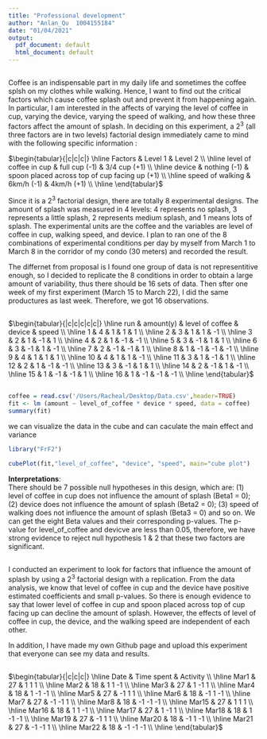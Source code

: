 ```yaml
---
title: "Professional development"
author: "Anlan_Qu  1004155184"
date: "01/04/2021"
output:
  pdf_document: default
  html_document: default
---
```


## \textcolor{blue}{Description of Design}
Coffee is an indispensable part in my daily life and sometimes the coffee splsh on my clothes while walking. Hence, I want to find out the critical factors which cause coffee splash out and prevent it from happening again. In particular, I am interested in the affects of varying the level of coffee in cup, varying the device, varying the speed of walking, and how these three factors affect the amount of splash.
In deciding on this experiment, a $2^3$ (all three factors are in two levels) factorial design immediately came to mind with the following specific information :

$\begin{tabular}{|c|c|c|}
    \hline
    Factors & Level 1 & Level 2 \\
    \hline
    level of coffee in cup & full cup (-1) & 3/4 cup (+1) \\
    \hline
    device & nothing (-1) & spoon placed across top of cup facing up (+1) \\
    \hline
    speed of walking & 6km/h (-1) & 4km/h (+1) \\
    \hline
    \end{tabular}$ 


\textcolor{blue}{produres:}

Since it is a $2^3$ factorial design, there are totally 8 experimental designs. The amount of splash was measured in 4 levels: 4 represents no splash, 3 represents a little splash, 2 represents medium splash, and 1 means lots of splash. The experimental units are the coffee and the variables are level of coffee in cup, walking speed, and device.
I plan to ran one of the 8 combinations of experimental conditions per day by myself from March 1 to March 8 in the corridor of my condo (30 meters) and recorded the result.

The differnet from proposal is I found one group of data is not representitive enough, so I decided to replicate the 8 conditions in order to obtain a large amount of variability, thus there should be 16 sets of data. Then sfter one week of my first experiment (March 15 to March 22), I did the same productures as last week. Therefore, we got 16 observations.

\newpage
## \textcolor{blue}{Data from the experiment:}

$\begin{tabular}{|c|c|c|c|c|}
\hline
run & amount(y) & level of coffee & device & speed \\
\hline
1 & 4 & 1 & 1 & 1 \\
\hline
2 & 3 & 1 & 1 & -1 \\
\hline
3 & 2 & 1 & -1 & 1 \\
\hline
4 & 2 & 1 & -1 & -1 \\
\hline
5 & 3 & -1 & 1 & 1 \\
\hline
6 & 3 & -1 & 1 & -1 \\
\hline
7 & 2 & -1 & -1 & 1 \\
\hline
8 & 1 & -1 & -1 & -1 \\
\hline
9 & 4 & 1 & 1 & 1 \\
\hline
10 & 4 & 1 & 1 & -1 \\
\hline
11 & 3 & 1 & -1 & 1 \\
\hline
12 & 2 & 1 & -1 & -1 \\
\hline
13 & 3 & -1 & 1 & 1 \\
\hline
14 & 2 & -1 & 1 & -1 \\
\hline
15 & 1 & -1 & -1 & 1 \\
\hline
16 & 1 & -1 & -1 & -1 \\
\hline
\end{tabular}$

\newpage
## \textcolor{blue}{Statistical Analysis}

```r
coffee = read.csv('/Users/Racheal/Desktop/Data.csv',header=TRUE)
fit <- lm (amount ~ level_of_coffee * device * speed, data = coffee)
summary(fit)
```  

we can visualize the data in the cube and can caculate the main effect and variance

```r
library("FrF2")
```


```r
cubePlot(fit,"level_of_coffee", "device", "speed", main="cube plot")
```  

**Interpretations**:  
There should be 7 possible null hypotheses in this design, which are: (1) level of coffee in cup does not influence the amount of splash (Beta1 = 0); (2) device does not influence the amount of splash (Beta2 = 0); (3) speed of walking does not influence the amount of splash (Beta3 = 0) and so on. 
We can get the eight Beta values and their corresponding p-values. The p-value for level_of_coffee and devicve are less than 0.05, therefore, we have strong evidence to reject null hypothesis 1 & 2 that these two factors are significant.

## \textcolor{blue}{lessons}
I conducted an experiment to look for factors that influence the amount of splash by using a $2^3$ factorial design with a replication. 
From the data analysis, we know that level of coffee in cup and the device have positive estimated coefficients and small p-values. So there is enough evidence to say that lower level of coffee in cup and spoon placed across top of cup facing up can decline the amount of splash. However, the effects of level of coffee in cup, the device, and the walking speed  are independent of each other. 

In addition, I have made my own Github page and upload this experiment that everyone can see my data and results.

\newpage
## \textcolor{blue}{Timesheet}

$\begin{tabular}{|c|c|c|}
\hline
Date & Time spent & Activity \\
\hline
Mar1 & 27 & 1 1 1 \\
\hline
Mar2 & 18 & 1 1 -1 \\
\hline
Mar3 & 27 & 1 -1 1 \\
\hline
Mar4 & 18 & 1 -1 -1 \\
\hline
Mar5 & 27 & -1 1 1 \\
\hline
Mar6 & 18 & -1 1 -1 \\
\hline
Mar7 & 27 & -1 -1 1 \\
\hline
Mar8 & 18 & -1 -1 -1 \\
\hline
Mar15 & 27 & 1 1 1 \\
\hline
Mar16 & 18 & 1 1 -1 \\
\hline
Mar17 & 27 & 1 -1 1 \\
\hline
Mar18 & 18 & 1 -1 -1 \\
\hline
Mar19 & 27 & -1 1 1 \\
\hline
Mar20 & 18 & -1 1 -1 \\
\hline
Mar21 & 27 & -1 -1 1 \\
\hline
Mar22 & 18 & -1 -1 -1 \\
\hline
\end{tabular}$

\newpage
## \textcolor{blue}{Evidence}
